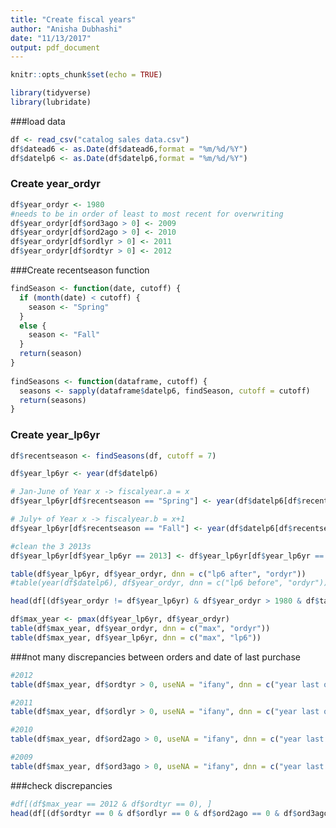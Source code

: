 ```yaml
---
title: "Create fiscal years"
author: "Anisha Dubhashi"
date: "11/13/2017"
output: pdf_document
---
```


```r
knitr::opts_chunk$set(echo = TRUE)
```

```r
library(tidyverse)
library(lubridate)
```

###load data
```r
df <- read_csv("catalog sales data.csv")
df$datead6 <- as.Date(df$datead6,format = "%m/%d/%Y")
df$datelp6 <- as.Date(df$datelp6,format = "%m/%d/%Y")
```

### Create year_ordyr
```r
df$year_ordyr <- 1980
#needs to be in order of least to most recent for overwriting
df$year_ordyr[df$ord3ago > 0] <- 2009
df$year_ordyr[df$ord2ago > 0] <- 2010
df$year_ordyr[df$ordlyr > 0] <- 2011
df$year_ordyr[df$ordtyr > 0] <- 2012
```

###Create recentseason function
```r
findSeason <- function(date, cutoff) {
  if (month(date) < cutoff) {
    season <- "Spring"
  }
  else {
    season <- "Fall"
  }
  return(season)
}
  
findSeasons <- function(dataframe, cutoff) {
  seasons <- sapply(dataframe$datelp6, findSeason, cutoff = cutoff)
  return(seasons)
}
```

### Create year_lp6yr
```r
df$recentseason <- findSeasons(df, cutoff = 7)

df$year_lp6yr <- year(df$datelp6)

# Jan-June of Year x -> fiscalyear.a = x
df$year_lp6yr[df$recentseason == "Spring"] <- year(df$datelp6[df$recentseason == "Spring"])

# July+ of Year x -> fiscalyear.b = x+1
df$year_lp6yr[df$recentseason == "Fall"] <- year(df$datelp6[df$recentseason == "Fall"]) + 1

#clean the 3 2013s
df$year_lp6yr[df$year_lp6yr == 2013] <- df$year_lp6yr[df$year_lp6yr == 2013] - 1
```

```r
table(df$year_lp6yr, df$year_ordyr, dnn = c("lp6 after", "ordyr"))
#table(year(df$datelp6), df$year_ordyr, dnn = c("lp6 before", "ordyr"))
```

```r
head(df[(df$year_ordyr != df$year_lp6yr) & df$year_ordyr > 1980 & df$targdol, ], 20)
```

```r
df$max_year <- pmax(df$year_lp6yr, df$year_ordyr)
table(df$max_year, df$year_ordyr, dnn = c("max", "ordyr"))
table(df$max_year, df$year_lp6yr, dnn = c("max", "lp6"))
```

###not many discrepancies between orders and date of last purchase
```r
#2012
table(df$max_year, df$ordtyr > 0, useNA = "ifany", dnn = c("year last order", "2012 order"))

#2011
table(df$max_year, df$ordlyr > 0, useNA = "ifany", dnn = c("year last order", "2011 order"))

#2010
table(df$max_year, df$ord2ago > 0, useNA = "ifany", dnn = c("year last order", "2010 order"))

#2009
table(df$max_year, df$ord3ago > 0, useNA = "ifany", dnn = c("year last order", "2009 order"))
```

###check discrepancies
```r
#df[(df$max_year == 2012 & df$ordtyr == 0), ]
head(df[(df$ordtyr == 0 & df$ordlyr == 0 & df$ord2ago == 0 & df$ord3ago == 0 & year(df$datelp6) >= 2009), ], 10)
```

